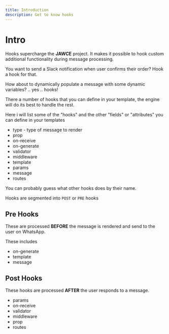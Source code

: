 ```yaml
---
title: Introduction
description: Get to know hooks
---
```


# Intro
Hooks supercharge the **JAWCE** project. It makes it possible to hook custom additional functionality during message processing.

You want to send a Slack notification when user confirms their order? Hook a hook for that.

How about to dynamically populate a message with some dynamic variables? .. yes .. hooks!

There a number of hooks that you can define in your template, the engine will do its best to handle the rest.

Here i will list some of the "hooks" and the other "fields" or "attributes" you can define in your templates

- type - type of message to render
- prop
- on-receive
- on-generate
- validator
- middleware
- template
- params
- message
- routes

You can probably guess what other hooks does by their name.

Hooks are segmented into `POST` or `PRE` hooks


## Pre Hooks
These are processed **BEFORE** the message is rendered and send to the user on WhatsApp.

These includes
- on-generate
- template
- message

## Post Hooks
These hooks are processed **AFTER** the user responds to a message.

- params
- on-receive
- validator
- middleware
- prop
- routes